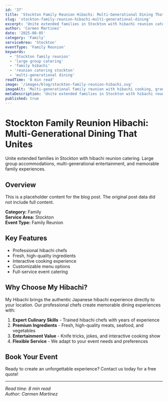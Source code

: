 ```yaml
---
id: '37'
title: 'Stockton Family Reunion Hibachi: Multi-Generational Dining That Unites'
slug: 'stockton-family-reunion-hibachi-multi-generational-dining'
excerpt: 'Unite extended families in Stockton with hibachi reunion catering. Large group accommodations, multi-generational entertainment, and memorable family experiences.'
author: 'Carmen Martinez'
date: '2025-08-05'
category: 'Family'
serviceArea: 'Stockton'
eventType: 'Family Reunion'
keywords:
  - 'Stockton family reunion'
  - 'large group catering'
  - 'family hibachi'
  - 'reunion catering stockton'
  - 'multi-generational dining'
readTime: '8 min read'
image: '/images/blog/stockton-family-reunion-hibachi.svg'
imageAlt: 'Multi-generational family reunion with hibachi cooking, grandparents, parents, children, teenagers, family banner, balloons, picnic tables, and photo booth area'
metaDescription: 'Unite extended families in Stockton with hibachi reunion catering. Large group accommodations, multi-generational entertainment, and memorable family experiences.'
published: true
---
```


# Stockton Family Reunion Hibachi: Multi-Generational Dining That Unites

Unite extended families in Stockton with hibachi reunion catering. Large group accommodations, multi-generational entertainment, and memorable family experiences.

## Overview

This is a placeholder content for the blog post. The original post data did not include full content.

**Category:** Family  
**Service Area:** Stockton  
**Event Type:** Family Reunion

## Key Features

- Professional hibachi chefs
- Fresh, high-quality ingredients
- Interactive cooking experience
- Customizable menu options
- Full-service event catering

## Why Choose My Hibachi?

My Hibachi brings the authentic Japanese hibachi experience directly to your location. Our professional chefs create memorable dining experiences with:

1. **Expert Culinary Skills** - Trained hibachi chefs with years of experience
2. **Premium Ingredients** - Fresh, high-quality meats, seafood, and vegetables
3. **Entertainment Value** - Knife tricks, jokes, and interactive cooking show
4. **Flexible Service** - We adapt to your event needs and preferences

## Book Your Event

Ready to create an unforgettable experience? Contact us today for a free quote!

---

*Read time: 8 min read*  
*Author: Carmen Martinez*


